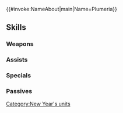 {{#invoke:NameAbout|main|Name=Plumeria}}{{HeroPage Tabs}}
{{Hero Infobox
|Name=Plumeria
|Title=Temptation Anew
|WeaponType=Colorless Bow
|MoveType=Flying
|Origin=Fire Emblem Heroes
|Gender=Female
|actorEN=Nicole Gose
|actorJP=堀江由衣
|artist=teffish
|additionDate=December 28, 2020
|releaseDate=January 1, 2021
|cv1=0
|cv2=400500
|TagID=年明プルメリア
|InternalID=607
|Properties=special,refresher,tiara,specRate_202402
|description=A dökkálfr from Dökkálfheimr, the realm of nightmares. Delivers dreams crafted from mortal desires. In Askr for the New Year with enticing visions of broken resolutions.
}}
{{Stats Page
|Lv1HP=17|Lv1ATK=12|Lv1SPD=4|Lv1DEF=3|Lv1RES=4
|GRHP=55|GRATK=70|GRSPD=30|GRDEF=35|GRRES=80
}}
==Skills==
===Weapons===
{{Weapons Table
|weapon1=Iron Bow
|weapon1Default=1
|weapon1Unlock=1
|weapon2=Steel Bow
|weapon2Default=2
|weapon2Unlock=2
|weapon3=Silver Bow
|weapon3Default=4
|weapon3Unlock=3
|weapon4=First-Dream Bow
|weapon4Default=5
|weapon4Unlock=5
}}
===Assists===
{{Assists Table
|assist1=Dance
|assist1Default=4
|assist1Unlock=3
|assist2=Sweet Dreams
|assist2Unlock=5
}}
===Specials===
{{Specials Table}}
===Passives===
{{Passives Table
|passiveA1=Close Ward
|passiveA1Unlock=5
|passiveB1=Quick Riposte 1
|passiveB2=Quick Riposte 2
|passiveB3=Quick Riposte 3
|passiveB1Unlock=1
|passiveB2Unlock=2
|passiveB3Unlock=4
|passiveC1=Atk/Def Rein 1
|passiveC2=Atk/Def Rein 2
|passiveC3=Atk/Def Rein 3
|passiveC1Unlock=3
|passiveC2Unlock=4
|passiveC3Unlock=5
}}
{{Heroes Navbox}}
[[Category:New Year's units]]